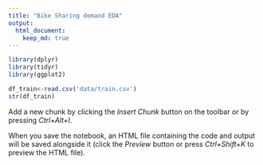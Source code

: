 ```yaml
---
title: "Bike Sharing demand EDA"
output:
  html_document:
    keep_md: true
---
```

```r
library(dplyr)
library(tidyr)
library(ggplot2)
```

 

```r
df_train<-read.csv('data/train.csv')
str(df_train)
```

Add a new chunk by clicking the *Insert Chunk* button on the toolbar or by pressing *Ctrl+Alt+I*.

When you save the notebook, an HTML file containing the code and output will be saved alongside it (click the *Preview* button or press *Ctrl+Shift+K* to preview the HTML file).
